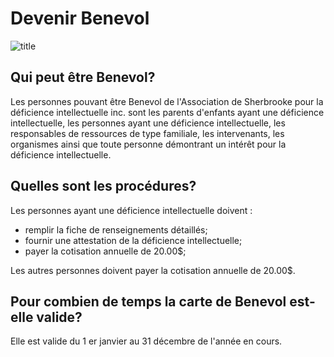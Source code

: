 # Devenir Benevol

![title](https://images.ctfassets.net/p0qf7j048i0q/CC1408DB6F0A41AE9BB7F00758C9EC15/ee520f2ffbcc1ddfb8c619020965b7c7/178361272.jpg?w=1000&h=750&fit=fill&fm=webp)

## Qui peut être Benevol?

Les personnes pouvant être Benevol de l'Association de Sherbrooke pour la déficience intellectuelle inc. sont les parents d'enfants ayant une déficience intellectuelle, les personnes ayant une déficience intellectuelle, les responsables de ressources de type familiale, les intervenants, les organismes ainsi que toute personne démontrant un intérêt pour la déficience intellectuelle.

## Quelles sont les procédures?

Les personnes ayant une déficience intellectuelle doivent :

- remplir la fiche de renseignements détaillés;
- fournir une attestation de la déficience intellectuelle;
- payer la cotisation annuelle de 20.00$;

Les autres personnes doivent payer la cotisation annuelle de 20.00$.

## Pour combien de temps la carte de Benevol est-elle valide?

Elle est valide du 1 er janvier au 31 décembre de l'année en cours.
